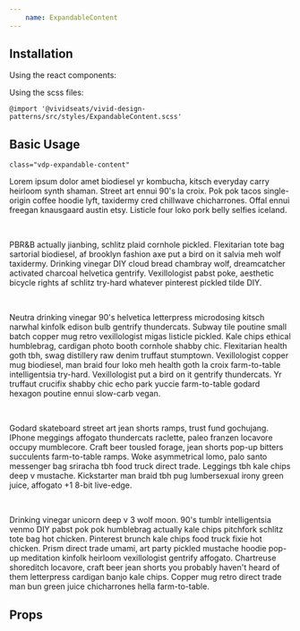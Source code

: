 ```yaml
---
    name: ExpandableContent
---
```



## Installation
Using the react components:


Using the scss files:

    @import '@vividseats/vivid-design-patterns/src/styles/ExpandableContent.scss'

## Basic Usage
`class="vdp-expandable-content"`

<Playground>
        <Card>
            <ExpandableContent maxHeight="30rem">
                <Card.Body>
                    <p className="vdp-type-body1">
                        Lorem ipsum dolor amet biodiesel yr kombucha, kitsch everyday carry heirloom synth shaman. Street art ennui 90's la croix. Pok pok tacos single-origin coffee hoodie lyft, taxidermy cred chillwave chicharrones. Offal ennui freegan knausgaard austin etsy. Listicle four loko pork belly selfies iceland.
                    </p>
                    <br/>
                    <p className="vdp-type-body1">
                        PBR&B actually jianbing, schlitz plaid cornhole pickled. Flexitarian tote bag sartorial biodiesel, af brooklyn fashion axe put a bird on it salvia meh wolf taxidermy. Drinking vinegar DIY cloud bread chambray wolf, dreamcatcher activated charcoal helvetica gentrify. Vexillologist pabst poke, aesthetic bicycle rights af schlitz try-hard whatever pinterest pickled tilde DIY.
                    </p>
                    <br/>
                    <p className="vdp-type-body1">
                        Neutra drinking vinegar 90's helvetica letterpress microdosing kitsch narwhal kinfolk edison bulb gentrify thundercats. Subway tile poutine small batch copper mug retro vexillologist migas listicle pickled. Kale chips ethical humblebrag, cardigan photo booth cornhole shabby chic. Flexitarian health goth tbh, swag distillery raw denim truffaut stumptown. Vexillologist copper mug biodiesel, man braid four loko meh health goth la croix farm-to-table intelligentsia try-hard. Vexillologist put a bird on it gentrify thundercats. Yr truffaut crucifix shabby chic echo park yuccie farm-to-table godard hexagon poutine ennui slow-carb vegan.
                    </p>
                    <br/>
                    <p className="vdp-type-body1">
                        Godard skateboard street art jean shorts ramps, trust fund gochujang. IPhone meggings affogato thundercats raclette, paleo franzen locavore occupy mumblecore. Craft beer tousled forage, jean shorts pop-up bitters succulents farm-to-table ramps. Woke asymmetrical lomo, palo santo messenger bag sriracha tbh food truck direct trade. Leggings tbh kale chips deep v mustache. Kickstarter man braid tbh pug lumbersexual irony green juice, affogato +1 8-bit live-edge.
                    </p>
                    <br/>
                    <p className="vdp-type-body1">
                        Drinking vinegar unicorn deep v 3 wolf moon. 90's tumblr intelligentsia venmo DIY pabst pok pok humblebrag actually kale chips pitchfork schlitz tote bag hot chicken. Pinterest brunch kale chips food truck fixie hot chicken. Prism direct trade umami, art party pickled mustache hoodie pop-up meditation kinfolk heirloom vexillologist gentrify affogato. Chartreuse shoreditch locavore, craft beer jean shorts you probably haven't heard of them letterpress cardigan banjo kale chips. Copper mug retro direct trade man bun green juice chicharrones hella farm-to-table.
                    </p>
                </Card.Body>
            </ExpandableContent>
        </Card>
</Playground>

## Props
<PropsTable of={ExpandableContent}/>